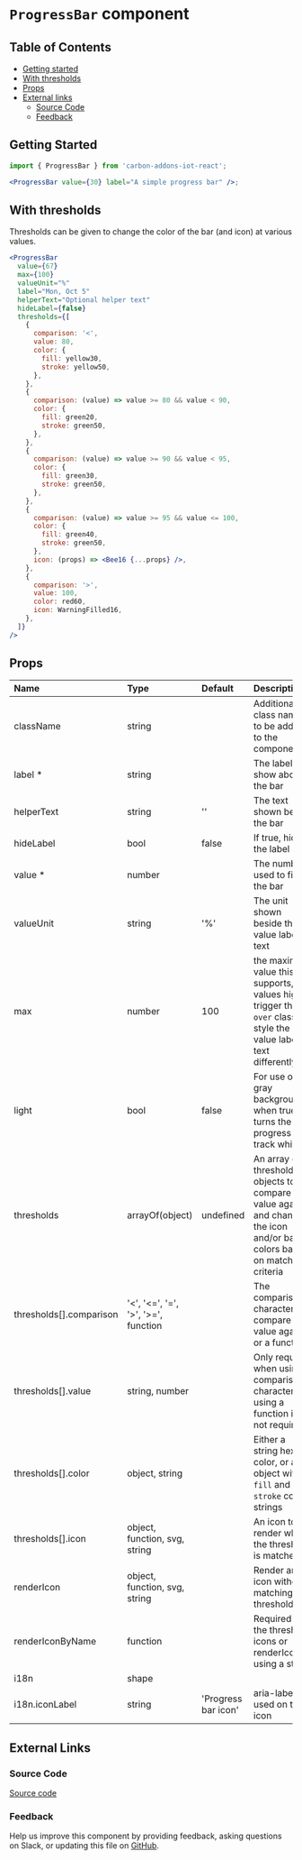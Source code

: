 # `ProgressBar` component

## Table of Contents

- [Getting started](#getting-started)
- [With thresholds](#with-thresholds)
- [Props](#props)
- [External links](#external-links)
  - [Source Code](#source-code)
  - [Feedback](#feedback)

## Getting Started

```jsx
import { ProgressBar } from 'carbon-addons-iot-react';

<ProgressBar value={30} label="A simple progress bar" />;
```

## With thresholds

Thresholds can be given to change the color of the bar (and icon) at various values.

```jsx
<ProgressBar
  value={67}
  max={100}
  valueUnit="%"
  label="Mon, Oct 5"
  helperText="Optional helper text"
  hideLabel={false}
  thresholds={[
    {
      comparison: '<',
      value: 80,
      color: {
        fill: yellow30,
        stroke: yellow50,
      },
    },
    {
      comparison: (value) => value >= 80 && value < 90,
      color: {
        fill: green20,
        stroke: green50,
      },
    },
    {
      comparison: (value) => value >= 90 && value < 95,
      color: {
        fill: green30,
        stroke: green50,
      },
    },
    {
      comparison: (value) => value >= 95 && value <= 100,
      color: {
        fill: green40,
        stroke: green50,
      },
      icon: (props) => <Bee16 {...props} />,
    },
    {
      comparison: '>',
      value: 100,
      color: red60,
      icon: WarningFilled16,
    },
  ]}
/>
```

## Props

| Name                    | Type                                | Default             | Description                                                                                                                 |
| :---------------------- | :---------------------------------- | :------------------ | :-------------------------------------------------------------------------------------------------------------------------- |
| className               | string                              |                     | Additional class names to be added to the component                                                                         |
| label \*                | string                              |                     | The label show above the bar                                                                                                |
| helperText              | string                              | ''                  | The text shown below the bar                                                                                                |
| hideLabel               | bool                                | false               | If true, hide the label                                                                                                     |
| value \*                | number                              |                     | The number used to fill the bar                                                                                             |
| valueUnit               | string                              | '%'                 | The unit shown beside the value label text                                                                                  |
| max                     | number                              | 100                 | the maximum value this bar supports, values higher trigger the `over` class to style the value label text differently       |
| light                   | bool                                | false               | For use on gray backgrounds, when true turns the progress bar track white                                                   |
| thresholds              | arrayOf(object)                     | undefined           | An array of threshold objects to compare the value against and change the icon and/or bar colors based on matching criteria |
| thresholds[].comparison | '<', '<=', '=', '>', '>=', function |                     | The comparison character to compare value against or a function                                                             |
| thresholds[].value      | string, number                      |                     | Only required when using a comparison character, if using a function it's not required                                      |
| thresholds[].color      | object, string                      |                     | Either a string hex color, or an object with `fill` and `stroke` color strings                                              |
| thresholds[].icon       | object, function, svg, string       |                     | An icon to render when the threshold is matched                                                                             |
| renderIcon              | object, function, svg, string       |                     | Render an icon without matching a threshold                                                                                 |
| renderIconByName        | function                            |                     | Required if the threshold icons or renderIcon is using a string                                                             |
| i18n                    | shape                               |                     |                                                                                                                             |
| i18n.iconLabel          | string                              | 'Progress bar icon' | aria-label used on the icon                                                                                                 |

## External Links

### Source Code

[Source code](https://github.com/carbon-design-system/carbon-addons-iot-react/tree/next/packages/react/src/components/ProgressBar)

### Feedback

Help us improve this component by providing feedback, asking questions on Slack, or updating this file on
[GitHub](https://github.com/carbon-design-system/carbon-addons-iot-react/tree/next/packages/react/src/components/ProgressBar/ProgressBar.mdx).
